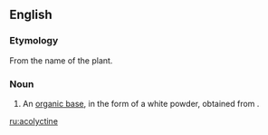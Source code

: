 ==English==

===Etymology===
From the name of the plant.

===Noun===
{{en-noun|-}}

# {{label|en|organic compound}} An [[organic base]], in the form of a white powder, obtained from {{taxlink|Aconitum lycoctonum|species|noshow=1}}.

[[ru:acolyctine]]